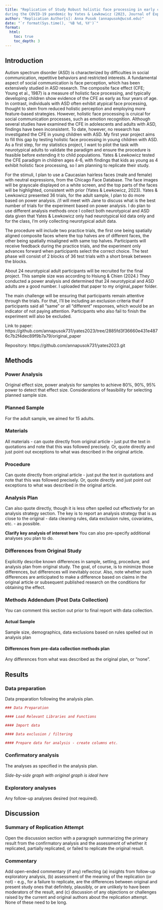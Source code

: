 ```yaml
---
title: "Replication of Study Robust holistic face processing in early childhood
during the COVID-19 pandemic by Yates & Lewkowicz (2023, Journal of Experimental Child Psychology)"
author: "Replication Author[s]: Anna Pusok (annapusok@ucsd.edu)"
date: "`r format(Sys.time(), '%B %d, %Y')`"
format:
  html:
    toc: true
    toc_depth: 3
---
```


<!-- Replication reports should all use this template to standardize reporting across projects.  These reports will be public supplementary materials that accompany the summary report(s) of the aggregate results. -->

## Introduction

Autism spectrum disorder (ASD) is characterized by difficulties in social communication, repetitive behaviors and restricted interests. A fundamental aspect of social communication is face perception, which has been extensively studied in ASD research. The composite face effect (CFE; Young et al., 1987) is a measure of holistic face processing, and typically developing children show evidence of the CFE as early as four years of age. In contrast, individuals with ASD often exhibit atypical face processing, thought to stem from reduced holistic perception and employing more feature-based strategies. However, holistic face processing is cruical for social communication processes, such as emotion recognition. Although several studies have examined the CFE in adolescents and adults with ASD, findings have been inconsistent. To date, however, no research has investigated the CFE in young children with ASD. My first year project aims to fill this gap by testing holistic face processing in young children with ASD. As a first step, for my statistics project, I want to pilot the task with neurotypical adults to validate the paradigm and ensure the procedure is feasible before extending it to child populations. Yates & Lewkowicz tested the CFE paradigm in children ages 4-6, with findings that kids as young as 4 exhibit holistic face processing, so I am planning to replicate their study.

For the stimuli, I plan to use a Caucasian hairless faces (male and female) with neutral expressions, from the Chicago Face Database. The face images will be grayscale displayed on a white screen, and the top parts of the faces will be highlighted, consistent with prior (Yates & Lewkowicz, 2023). Yates & Lewkowicz presented 36 trials, for the adult sample, I plan to do more based on power analysis. //I will meet with Jane to discuss what is the best number of trials for the experiment based on power analysis. I do plan to use different analysis methods once I collect both neurotypical and ASD data given that Yates & Lewkowicz only had neurotypical kid data only and for the class, I'm only collecting neurotypical adult data.

The procedure will include two practice trials, the first one being spatially aligned composite faces where the top halves are of different faces, the other being spatially misaligned with same top halves. Participants will receive feedback during the practice trials, and the experiment only advances forward when participants select the correct choice. The test phase will consist of 2 blocks of 36 test trials with a short break between the blocks.

About 24 neurotypical adult participants will be recruited for the final project. This sample size was according to Hsiung & Chien (2024.) They conducted a power analysis and determined that 24 neurotypical and ASD adults are a good number. I uploaded that paper to my original_paper folder.

The main challenge will be ensuring that participants remain attentive through the trials. For that, I’ll be including an exclusion criteria that if participants said all “same” or all “different” responses, which would be an indicator of not paying attention. Participants who also fail to finish the experiment will also be excluded.

Link to paper: https://github.com/annapusok731/yates2023/tree/2885fd3f36660e431e4876c7b2f4dec89f9b7a79/original_paper

Repository: https://github.com/annapusok731/yates2023.git

## Methods

### Power Analysis

Original effect size, power analysis for samples to achieve 80%, 90%, 95% power to detect that effect size.  Considerations of feasibility for selecting planned sample size.

### Planned Sample

For the adult sample, we aimed for 15 adults.

### Materials

All materials - can quote directly from original article - just put the text in quotations and note that this was followed precisely.  Or, quote directly and just point out exceptions to what was described in the original article.

### Procedure	

Can quote directly from original article - just put the text in quotations and note that this was followed precisely.  Or, quote directly and just point out exceptions to what was described in the original article.

### Analysis Plan

Can also quote directly, though it is less often spelled out effectively for an analysis strategy section.  The key is to report an analysis strategy that is as close to the original - data cleaning rules, data exclusion rules, covariates, etc. - as possible.  

**Clarify key analysis of interest here**  You can also pre-specify additional analyses you plan to do.

### Differences from Original Study

Explicitly describe known differences in sample, setting, procedure, and analysis plan from original study.  The goal, of course, is to minimize those differences, but differences will inevitably occur.  Also, note whether such differences are anticipated to make a difference based on claims in the original article or subsequent published research on the conditions for obtaining the effect.

### Methods Addendum (Post Data Collection)

You can comment this section out prior to final report with data collection.

#### Actual Sample
  Sample size, demographics, data exclusions based on rules spelled out in analysis plan

#### Differences from pre-data collection methods plan
  Any differences from what was described as the original plan, or “none”.


## Results


### Data preparation

Data preparation following the analysis plan.
	
```r
### Data Preparation

#### Load Relevant Libraries and Functions

#### Import data

#### Data exclusion / filtering

#### Prepare data for analysis - create columns etc.
```

### Confirmatory analysis

The analyses as specified in the analysis plan.  

*Side-by-side graph with original graph is ideal here*

### Exploratory analyses

Any follow-up analyses desired (not required).  

## Discussion

### Summary of Replication Attempt

Open the discussion section with a paragraph summarizing the primary result from the confirmatory analysis and the assessment of whether it replicated, partially replicated, or failed to replicate the original result.  

### Commentary

Add open-ended commentary (if any) reflecting (a) insights from follow-up exploratory analysis, (b) assessment of the meaning of the replication (or not) - e.g., for a failure to replicate, are the differences between original and present study ones that definitely, plausibly, or are unlikely to have been moderators of the result, and (c) discussion of any objections or challenges raised by the current and original authors about the replication attempt.  None of these need to be long.
